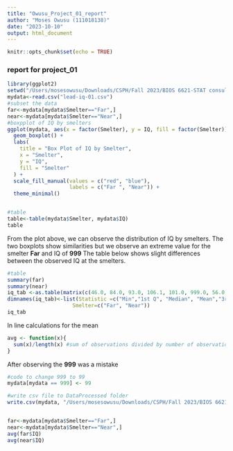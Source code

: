 ```yaml
---
title: "Owusu_Project_01_report"
author: "Moses Owusu (111018138)"
date: "2023-10-10"
output: html_document
---
```


```r
knitr::opts_chunk$set(echo = TRUE)
```
### report for project_01

```r
library(ggplot2)
setwd("/Users/mosesowusu/Downloads/CSPH/Fall 2023/BIOS 6621-STAT consulting/Owusu_Project_01/DataRaw")
mydata<-read.csv("lead-iq-01.csv")
#subset the data
far<-mydata[mydata$Smelter=="Far",]
near<-mydata[mydata$Smelter=="Near",]
#boxpplot of IQ by smelters
ggplot(mydata, aes(x = factor(Smelter), y = IQ, fill = factor(Smelter))) +
  geom_boxplot() +
  labs(
    title = "Box Plot of IQ by Smelter",
    x = "Smelter",
    y = "IQ",
    fill = "Smelter"
  ) +
  scale_fill_manual(values = c("red", "blue"),
                    labels = c("Far ", "Near")) +
  theme_minimal()


#table
table<-table(mydata$Smelter, mydata$IQ)
table
```


From the plot above, we can observe the distribution of IQ by smelters. The two boxplots show similarities but we observe an extreme value for the smelter **Far** and IQ of **999**
The table below shows slight differences between the observed IQ at the smelters.
```r
#table
summary(far)
summary(near)
iq_tab <-as.table(matrix(c(46.0, 84.0, 93.0, 106.1, 101.0, 999.0, 56.0,80.0, 88.0,89.19, 96.0,115.0) ,ncol=2,byrow=F))
dimnames(iq_tab)<-list(Statistic =c("Min","1st Q", "Median", "Mean","3rd Q","Max"),
                     Smelter=c("Far", "Near"))
iq_tab

```

In line calculations for the mean

```r
avg <- function(x){
  sum(x)/length(x) #sum of observations divided by number of observations
}
```

After observing the **999** was a mistake
```r
#code to change 999 to 99
mydata[mydata == 999] <- 99

#write csv file to DataProcessed folder
write.csv(mydata, "/Users/mosesowusu/Downloads/CSPH/Fall 2023/BIOS 6621-STAT consulting/Owusu_Project_01/DataProcessed/edited.csv")


far<-mydata[mydata$Smelter=="Far",]
near<-mydata[mydata$Smelter=="Near",]
avg(far$IQ)
avg(near$IQ)
```

